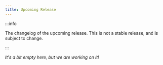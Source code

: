 ```yaml
---
title: Upcoming Release
---
```


:::info

The changelog of the upcoming release. This is not a stable release, and is subject to change.

:::

_It's a bit empty here, but we are working on it!_
